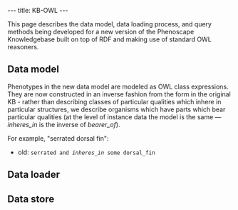 ---
title: KB-OWL
---

This page describes the data model, data loading process, and query methods being developed for a new version of the Phenoscape Knowledgebase built on top of RDF and making use of standard OWL reasoners.

==Data model==
Phenotypes in the new data model are modeled as OWL class expressions. They are now constructed in an inverse fashion from the form in the original KB - rather than describing classes of particular qualities which inhere in particular structures, we describe organisms which have parts which bear particular qualities (at the level of instance data the model is the same — ''inheres_in'' is the inverse of ''bearer_of'').

For example, "serrated dorsal fin":
* old: <code>serrated and ''inheres_in'' some dorsal_fin</code>

==Data loader==

==Data store==